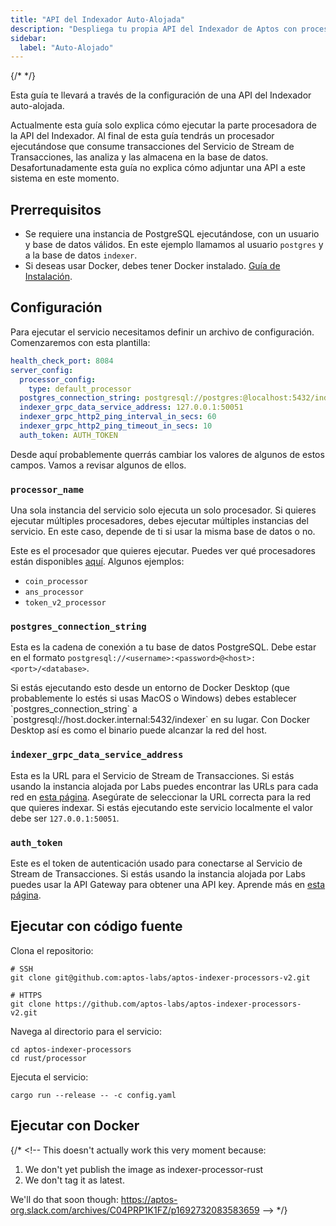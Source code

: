 ```yaml
---
title: "API del Indexador Auto-Alojada"
description: "Despliega tu propia API del Indexador de Aptos con procesadores personalizados, configuración de base de datos e integración de flujo de transacciones para acceso privado a datos"
sidebar:
  label: "Auto-Alojado"
---
```



{/* <IndexerBetaNotice /> */}

Esta guía te llevará a través de la configuración de una API del Indexador auto-alojada.

<Aside type="caution">
  Actualmente esta guía solo explica cómo ejecutar la parte procesadora de la API del Indexador. Al final de esta guía tendrás un procesador ejecutándose que consume transacciones del Servicio de Stream de Transacciones, las analiza y las almacena en la base de datos. Desafortunadamente esta guía no explica cómo adjuntar una API a este sistema en este momento.
</Aside>

## Prerrequisitos

- Se requiere una instancia de PostgreSQL ejecutándose, con un usuario y base de datos válidos. En este ejemplo llamamos al usuario `postgres` y a la base de datos `indexer`.
- Si deseas usar Docker, debes tener Docker instalado. [Guía de Instalación](https://docs.docker.com/get-docker/).

## Configuración

Para ejecutar el servicio necesitamos definir un archivo de configuración. Comenzaremos con esta plantilla:

```yaml filename="config.yaml"
health_check_port: 8084
server_config:
  processor_config:
    type: default_processor
  postgres_connection_string: postgresql://postgres:@localhost:5432/indexer
  indexer_grpc_data_service_address: 127.0.0.1:50051
  indexer_grpc_http2_ping_interval_in_secs: 60
  indexer_grpc_http2_ping_timeout_in_secs: 10
  auth_token: AUTH_TOKEN
```

Desde aquí probablemente querrás cambiar los valores de algunos de estos campos. Vamos a revisar algunos de ellos.

### `processor_name`

<Aside type="note">
  Una sola instancia del servicio solo ejecuta un solo procesador. Si quieres ejecutar múltiples procesadores, debes ejecutar múltiples instancias del servicio. En este caso, depende de ti si usar la misma base de datos o no.
</Aside>

Este es el procesador que quieres ejecutar. Puedes ver qué procesadores están disponibles [aquí](https://github.com/aptos-labs/aptos-indexer-processors-v2/tree/main/processor/src/processors). Algunos ejemplos:

- `coin_processor`
- `ans_processor`
- `token_v2_processor`

### `postgres_connection_string`

Esta es la cadena de conexión a tu base de datos PostgreSQL. Debe estar en el formato `postgresql://<username>:<password>@<host>:<port>/<database>`.

<Aside type="caution">
  Si estás ejecutando esto desde un entorno de Docker Desktop (que probablemente lo estés si usas MacOS o Windows) debes establecer `postgres_connection_string` a `postgresql://host.docker.internal:5432/indexer` en su lugar. Con Docker Desktop así es como el binario puede alcanzar la red del host.
</Aside>

### `indexer_grpc_data_service_address`

Esta es la URL para el Servicio de Stream de Transacciones. Si estás usando la instancia alojada por Labs puedes encontrar las URLs para cada red en [esta página](/es/build/indexer/indexer-api). Asegúrate de seleccionar la URL correcta para la red que quieres indexar. Si estás ejecutando este servicio localmente el valor debe ser `127.0.0.1:50051`.

### `auth_token`

Este es el token de autenticación usado para conectarse al Servicio de Stream de Transacciones. Si estás usando la instancia alojada por Labs puedes usar la API Gateway para obtener una API key. Aprende más en [esta página](/es/build/indexer/indexer-api).

## Ejecutar con código fuente

Clona el repositorio:

```shellscript filename="Terminal"
# SSH
git clone git@github.com:aptos-labs/aptos-indexer-processors-v2.git

# HTTPS
git clone https://github.com/aptos-labs/aptos-indexer-processors-v2.git
```

Navega al directorio para el servicio:

```shellscript filename="Terminal"
cd aptos-indexer-processors
cd rust/processor
```

Ejecuta el servicio:

```shellscript filename="Terminal"
cargo run --release -- -c config.yaml
```

## Ejecutar con Docker

{/* <!--
  This doesn't actually work this very moment because:

  1. We don't yet publish the image as indexer-processor-rust
  2. We don't tag it as latest.

  We'll do that soon though: https://aptos-org.slack.com/archives/C04PRP1K1FZ/p1692732083583659
  --> */}

